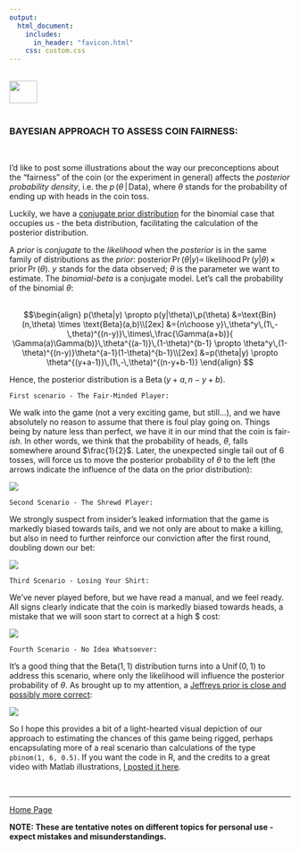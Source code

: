 ```yaml
---
output: 
  html_document:
    includes:
      in_header: "favicon.html" 
    css: custom.css
---
```


<br>
<a href="http://rinterested.github.io/statistics/index.html">
<img HEIGHT="40" WIDTH="50" src="https://cloud.githubusercontent.com/assets/9312897/10556783/a27a26fa-745c-11e5-9b1a-2d5bd737387a.PNG"></a>
<br><br>


### BAYESIAN APPROACH TO ASSESS COIN FAIRNESS:

<br>

I'd like to post some illustrations about the way our preconceptions about the "fairness" of the coin (or the experiment in general) affects the *posterior probability density*, i.e. the $p\,(\theta\,|\,\text{Data})$, where $\theta$ stands for the probability of ending up with $\text{heads}$ in the coin toss.

Luckily, we have a [conjugate prior distribution][1] for the binomial case that occupies us - the $\text{beta}$ distribution, facilitating the calculation of the posterior distribution.

A *prior* is *conjugate* to the *likelihood* when the *posterior* is in the same family of distributions as the *prior*: $\text{posterior}\, \Pr(\theta|y) \propto \,\text{likelihood}\,\Pr(y|\theta)\,\times\,\text{prior}\,\Pr(\theta)$. $y$ stands for the data observed; $\theta$ is the parameter we want to estimate. The *binomial-beta* is a conjugate model. Let's call the probability of the binomial $\theta$:
<br><br>

$$\begin{align}
p(\theta|y) \propto p(y|\theta)\,p(\theta)
&=\text{Bin}(n,\theta) \times \text{Beta}(a,b)\\[2ex]
&={n\choose y}\,\theta^y\,(1\,-\,theta)^{(n-y)}\,\times\,\frac{\Gamma(a+b)}{
\Gamma(a)\Gamma(b)}\,\theta^{(a-1)}\,(1-\theta)^{b-1}
\propto \theta^y\,(1-\theta)^{(n-y)}\theta^{a-1}(1-\theta)^{b-1}\\[2ex]
&=p(\theta|y) \propto \theta^{(y+a-1)}\,(1\,-\,\theta)^{(n-y+b-1)}
\end{align}
$$

Hence, the posterior distribution is a $\text{Beta}\,(y+a,\,n-y+b)$.

    First scenario - The Fair-Minded Player:

We walk into the game (not a very exciting game, but still...), and we have absolutely no reason to assume that there is foul play going on. Things being by nature less than perfect, we have it in our mind that the coin is fair-*ish*. In other words, we think that the probability of heads, $\theta$, falls somewhere around $\frac{1}{2}$. Later, the unexpected single $\text{tail}$ out of $6$ tosses, will force us to move the posterior probability of $\theta$ to the left (the arrows indicate the influence of the data on the prior distribution):

<img src="https://camo.githubusercontent.com/a0d7bc9e2c5ff12b24842a9f6437090f4d1eb59e/687474703a2f2f692e737461636b2e696d6775722e636f6d2f35757872322e706e67">

    Second Scenario - The Shrewd Player:

We strongly suspect from insider's leaked information that the game is markedly biased towards tails, and we not only are about to make a killing, but also in need to further reinforce our conviction after the first round, doubling down our bet:

<img src="https://camo.githubusercontent.com/aa1a5a43394bc5e9cea42876927df38d508f1e24/687474703a2f2f692e737461636b2e696d6775722e636f6d2f5158316b352e706e67">

    Third Scenario - Losing Your Shirt:

We've never played before, but we have read a manual, and we feel ready. All signs clearly indicate that the coin is markedly biased towards $\text{heads}$, a mistake that we will soon start to correct at a high $\$$ cost:

<img src="https://camo.githubusercontent.com/78e58350a622d530f691d15e2388823e1bec6d92/687474703a2f2f692e737461636b2e696d6775722e636f6d2f6c4b31556a2e706e67">


    Fourth Scenario - No Idea Whatsoever:

It's a good thing that the $\text{Beta}(1,1)$ distribution turns into a $\text{Unif}\,(0,1)$ to address this scenario, where only the $\text{likelihood}$ will influence the $\text{posterior}$ probability of $\theta$. As brought up to my attention, a [Jeffreys prior is close and possibly more correct][5]:

<img src="https://camo.githubusercontent.com/8d8d22d4039b946316b7433e00ccc1dc4117606c/687474703a2f2f692e737461636b2e696d6775722e636f6d2f55784c48502e706e67">

So I hope this provides a bit of a light-hearted visual depiction of our approach to estimating the chances of this game being rigged, perhaps encapsulating more of a real scenario than calculations of the type `pbinom(1, 6, 0.5)`. If you want the code in R, and the credits to a great video with Matlab illustrations, [I posted it here][7].


  [1]: https://en.wikipedia.org/wiki/Conjugate_prior
  [5]: https://tamino.wordpress.com/2010/11/25/prior-knowledge/
  [7]: https://github.com/RInterested/SIMULATIONS_and_PROOFS/blob/master/BAYES%20FAIR%20COIN
<br>



---
<a href="http://rinterested.github.io/statistics/index.html">Home Page</a>

**NOTE: These are tentative notes on different topics for personal use - expect mistakes and misunderstandings.**